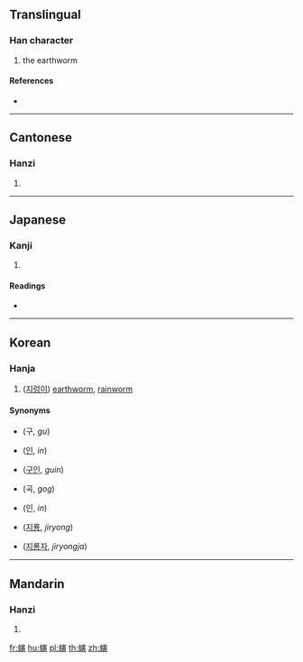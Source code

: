 {{character info/new}}
==Translingual==

===Han character===
{{Han char|rn=142|rad=虫|as=11|sn=17|four=53186|canj=LIJMC,XLIJM}}

# the earthworm

====References====
* {{Han ref|kx=1095.290|dkj=33529|dj=1560.140|hdz=42887.200|uh=87BE|ud=34750|bh=EE58|bd=61016}}

----

==Cantonese==

===Hanzi===
{{yue-hanzi|jyut=|y=yan5}}

# {{defn|lang=yue|sort=虫11}}

----

==Japanese==

===Kanji===
{{ja-kanji|grade=|rs=虫11}}

# {{defn|lang=ja|sort=虫11}}

====Readings====
* {{ja-readings|on=[[いん]] (in)|kun=[[みみず]] (mimizu)|nanori=}}

----

==Korean==

===Hanja===
{{ko-hanja|hangeul=인|eumhun=|rv=in|mr=in|y=in}}

# ([[지렁이]]) [[earthworm]], [[rainworm]]

====Synonyms====
{{top2}}
* {{l|ko|蚯}} (구, ''gu'')
* {{l|ko|蚓}} ([[인]], ''in'')
* {{l|ko|蚯蚓}} ([[구인]], ''guin'')
* {{l|ko|蛐}} (곡, ''gog'')
* {{l|ko|螾}} (인, ''in'')
{{mid2}}
* {{l|ko|地龍}} ([[지룡]], ''jiryong'')
* {{l|ko|地龍子}} ([[지룡자]], ''jiryongja'')
{{bottom}}

----

==Mandarin==

===Hanzi===
{{cmn-hanzi|pin=[[yǐn]] ([[yin3]])|wg=yin<sup>3</sup>}}

# {{defn|lang=cmn|sort=虫11}}

[[fr:螾]]
[[hu:螾]]
[[pl:螾]]
[[th:螾]]
[[zh:螾]]